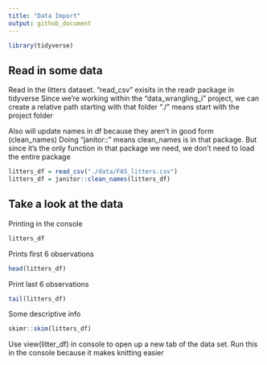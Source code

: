 ```yaml
---
title: "Data Import"
output: github_document
---
```

```r
library(tidyverse)
```

## Read in some data

Read in the litters dataset. 
"read_csv" exisits in the readr package in tidyverse
Since we're working within the "data_wrangling_i" project, we can create a relative path starting with that folder
  "./" means start with the project folder
  
Also will update names in df because they aren't in good form (clean_names)
  Doing "janitor::" means clean_names is in that package. But since    it's the only function in that package we need, we don't need to     load the entire package

```r
litters_df = read_csv("./data/FAS_litters.csv")
litters_df = janitor::clean_names(litters_df)
```

## Take a look at the data

Printing in the console
```r
litters_df
```

Prints first 6 observations
```r
head(litters_df)
```

Print last 6 observations 
```r
tail(litters_df)
```

Some descriptive info
```r
skimr::skim(litters_df)
```

Use view(litter_df) in console to open up a new tab of the data set. Run this in the console because it makes knitting easier
